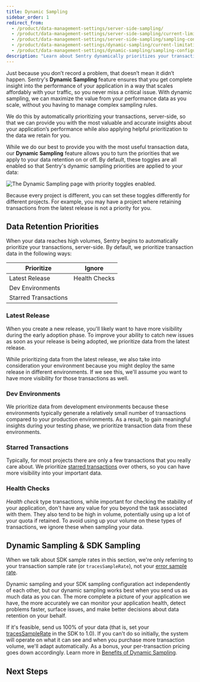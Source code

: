 ```yaml
---
title: Dynamic Sampling
sidebar_order: 1
redirect_from:
  - /product/data-management-settings/server-side-sampling/
  - /product/data-management-settings/server-side-sampling/current-limitations/
  - /product/data-management-settings/server-side-sampling/sampling-configurations/
  - /product/data-management-settings/dynamic-sampling/current-limitations/
  - /product/data-management-settings/dynamic-sampling/sampling-configurations/
description: "Learn about Sentry dynamically prioritizes your transaction data."
---
```


Just because you don’t record a problem, that doesn’t mean it didn’t happen. Sentry's **Dynamic Sampling** feature ensures that you get complete insight into the performance of your application in a way that scales affordably with your traffic, so you never miss a critical issue. With dynamic sampling, we can maximize the value from your performance data as you scale, without you having to manage complex sampling rules.

We do this by automatically prioritizing your transactions, server-side, so that we can provide you with the most valuable and accurate insights about your application’s performance while also applying helpful prioritization to the data we retain for you.

While we do our best to provide you with the most useful transaction data, our **Dynamic Sampling** feature allows you to turn the priorities that we apply to your data retention on or off. By default, these toggles are all enabled so that Sentry's dynamic sampling priorities are applied to your data:

![The Dynamic Sampling page with priority toggles enabled.](dynamic-sampling.png)

Because every project is different, you can set these toggles differently for different projects. For example, you may have a project where retaining transactions from the latest release is not a priority for you.

## Data Retention Priorities

When your data reaches high volumes, Sentry begins to automatically prioritize your transactions, server-side. By default, we prioritize transaction data in the following ways:

<!-- prettier-ignore-start -->

| Prioritize           | Ignore        |
|----------------------|---------------|
| Latest Release       | Health Checks |
| Dev Environments     |               |
| Starred Transactions |               |

<!-- prettier-ignore-end -->

### Latest Release

When you create a new release, you'll likely want to have more visibility during the early adoption phase. To improve your ability to catch new issues as soon as your release is being adopted, we prioritize data from the latest release.

While prioritizing data from the latest release, we also take into consideration your environment because you might deploy the same release in different environments. If we see this, we'll assume you want to have more visibility for those transactions as well.

### Dev Environments

We prioritize data from development environments because these environments typically generate a relatively small number of transactions compared to your production environments. As a result, to gain meaningful insights during your testing phase, we prioritize transaction data from these environments.

### Starred Transactions

Typically, for most projects there are only a few transactions that you really care about. We prioritize [starred transactions](/product/performance/transaction-summary/#starring-key-transactions) over others, so you can have more visibility into your important data.

### Health Checks

_Health check_ type transactions, while important for checking the stability of your application, don't have any value for you beyond the task associated with them. They also tend to be high in volume, potentially using up a lot of your quota if retained. To avoid using up your volume on these types of transactions, we ignore these when sampling your data.

## Dynamic Sampling & SDK Sampling

<Note>

When we talk about SDK sample rates in this section, we're only referring to your transaction sample rate (or `tracesSampleRate`), not your [error sample rate](/platform-redirect/?next=/configuration/sampling/%23sampling-error-events).

</Note>

Dynamic sampling and your SDK sampling configuration act independently of each other, but our dynamic sampling works best when you send us as much data as you can. The more complete a picture of your application we have, the more accurately we can monitor your application health, detect problems faster, surface issues, and make better decisions about data retention on your behalf.

If it's feasible, send us 100% of your data (that is, set your [tracesSampleRate](/platform-redirect/?next=/performance/) in the SDK to 1.0). If you can't do so initially, the system will operate on what it can see and when you purchase more transaction volume, we'll adapt automatically. As a bonus, your per-transaction pricing goes down accordingly. Learn more in [Benefits of Dynamic Sampling](/product/data-management-settings/dynamic-sampling/benefits-dynamic-sampling/).

## Next Steps

<PageGrid />
